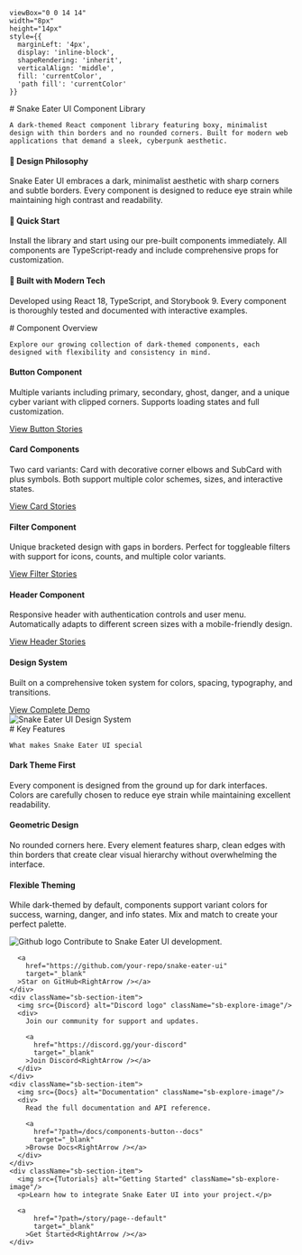 

    viewBox="0 0 14 14" 
    width="8px" 
    height="14px" 
    style={{ 
      marginLeft: '4px',
      display: 'inline-block',
      shapeRendering: 'inherit',
      verticalAlign: 'middle',
      fill: 'currentColor',
      'path fill': 'currentColor'
    }}
>
  <path d="m11.1 7.35-5.5 5.5a.5.5 0 0 1-.7-.7L10.04 7 4.9 1.85a.5.5 0 1 1 .7-.7l5.5 5.5c.2.2.2.5 0 .7Z" />
</svg>

<Meta title="Snake Eater UI" />

<div className="sb-container">
  <div className='sb-section-title'>
    # Snake Eater UI Component Library

    A dark-themed React component library featuring boxy, minimalist design with thin borders and no rounded corners. Built for modern web applications that demand a sleek, cyberpunk aesthetic.
  </div>
  <div className="sb-section">
    <div className="sb-section-item">
      <h4 className="sb-section-item-heading">🎨 Design Philosophy</h4>
      <p className="sb-section-item-paragraph">Snake Eater UI embraces a dark, minimalist aesthetic with sharp corners and subtle borders. Every component is designed to reduce eye strain while maintaining high contrast and readability.</p>
    </div>
    <div className="sb-section-item">
      <h4 className="sb-section-item-heading">🚀 Quick Start</h4>
      <p className="sb-section-item-paragraph">Install the library and start using our pre-built components immediately. All components are TypeScript-ready and include comprehensive props for customization.</p>
    </div>
    <div className="sb-section-item">
      <h4 className="sb-section-item-heading">🔧 Built with Modern Tech</h4>
      <p className="sb-section-item-paragraph">Developed using React 18, TypeScript, and Storybook 9. Every component is thoroughly tested and documented with interactive examples.</p>
    </div>
  </div>
</div>

<div className="sb-container">
  <div className='sb-section-title'>
    # Component Overview

    Explore our growing collection of dark-themed components, each designed with flexibility and consistency in mind.
  </div>

  <div className="sb-section">
    <div className="sb-features-grid">
      <div className="sb-grid-item">
        <h4 className="sb-section-item-heading">Button Component</h4>
        <p className="sb-section-item-paragraph">Multiple variants including primary, secondary, ghost, danger, and a unique cyber variant with clipped corners. Supports loading states and full customization.</p>
        <a href="?path=/story/components-button--default">View Button Stories<RightArrow /></a>
      </div>
      <div className="sb-grid-item">
        <h4 className="sb-section-item-heading">Card Components</h4>
        <p className="sb-section-item-paragraph">Two card variants: Card with decorative corner elbows and SubCard with plus symbols. Both support multiple color schemes, sizes, and interactive states.</p>
        <a href="?path=/story/components-card--default">View Card Stories<RightArrow /></a>
      </div>
      <div className="sb-grid-item">
        <h4 className="sb-section-item-heading">Filter Component</h4>
        <p className="sb-section-item-paragraph">Unique bracketed design with gaps in borders. Perfect for toggleable filters with support for icons, counts, and multiple color variants.</p>
        <a href="?path=/story/components-filter--default">View Filter Stories<RightArrow /></a>
      </div>
      <div className="sb-grid-item">
        <h4 className="sb-section-item-heading">Header Component</h4>
        <p className="sb-section-item-paragraph">Responsive header with authentication controls and user menu. Automatically adapts to different screen sizes with a mobile-friendly design.</p>
        <a href="?path=/story/components-header--logged-in">View Header Stories<RightArrow /></a>
      </div>
    </div>
  </div>
</div>

<div className='sb-addon'>
  <div className='sb-addon-text'>
    <h4>Design System</h4>
    <p className="sb-section-item-paragraph">Built on a comprehensive token system for colors, spacing, typography, and transitions.</p>
    <a href="?path=/story/page--default">View Complete Demo<RightArrow /></a>
  </div>
  <div className='sb-addon-img'>
    <img src={AddonLibrary} alt="Snake Eater UI Design System" />
  </div>
</div>

<div className="sb-container">
  <div className='sb-section-title'>
    # Key Features

    What makes Snake Eater UI special
  </div>
  <div className="sb-section">
    <div className="sb-section-item">
      <h4 className="sb-section-item-heading">Dark Theme First</h4>
      <p className="sb-section-item-paragraph">Every component is designed from the ground up for dark interfaces. Colors are carefully chosen to reduce eye strain while maintaining excellent readability.</p>
    </div>
    <div className="sb-section-item">
      <h4 className="sb-section-item-heading">Geometric Design</h4>
      <p className="sb-section-item-paragraph">No rounded corners here. Every element features sharp, clean edges with thin borders that create clear visual hierarchy without overwhelming the interface.</p>
    </div>
    <div className="sb-section-item">
      <h4 className="sb-section-item-heading">Flexible Theming</h4>
      <p className="sb-section-item-paragraph">While dark-themed by default, components support variant colors for success, warning, danger, and info states. Mix and match to create your perfect palette.</p>
    </div>
  </div>
</div>

<div className="sb-section sb-socials">
    <div className="sb-section-item">
      <img src={Github} alt="Github logo" className="sb-explore-image"/>
      Contribute to Snake Eater UI development.

      <a
        href="https://github.com/your-repo/snake-eater-ui"
        target="_blank"
      >Star on GitHub<RightArrow /></a>
    </div>
    <div className="sb-section-item">
      <img src={Discord} alt="Discord logo" className="sb-explore-image"/>
      <div>
        Join our community for support and updates.

        <a
          href="https://discord.gg/your-discord"
          target="_blank"
        >Join Discord<RightArrow /></a>
      </div>
    </div>
    <div className="sb-section-item">
      <img src={Docs} alt="Documentation" className="sb-explore-image"/>
      <div>
        Read the full documentation and API reference.

        <a
          href="?path=/docs/components-button--docs"
          target="_blank"
        >Browse Docs<RightArrow /></a>
      </div>
    </div>
    <div className="sb-section-item">
      <img src={Tutorials} alt="Getting Started" className="sb-explore-image"/>
      <p>Learn how to integrate Snake Eater UI into your project.</p>

      <a
          href="?path=/story/page--default"
          target="_blank"
        >Get Started<RightArrow /></a>
    </div>
</div>

<style>
  {`
  .sb-container {
    margin-bottom: 48px;
  }

  .sb-section {
    width: 100%;
    display: flex;
    flex-direction: row;
    gap: 20px;
  }

  img {
    object-fit: cover;
  }

  .sb-section-title {
    margin-bottom: 32px;
  }

  .sb-section a:not(h1 a, h2 a, h3 a) {
    font-size: 14px;
    color: #61dafb;
  }

  .sb-section-item, .sb-grid-item {
    flex: 1;
    display: flex;
    flex-direction: column;
  }

  .sb-section-item-heading {
    padding-top: 20px !important;
    padding-bottom: 5px !important;
    margin: 0 !important;
    color: #bdbdbd;
  }
  .sb-section-item-paragraph {
    margin: 0;
    padding-bottom: 10px;
    color: #8e8e90;
  }

  .sb-chevron {
    margin-left: 5px;
  }

  .sb-features-grid {
    display: grid;
    grid-template-columns: repeat(2, 1fr);
    grid-gap: 32px 20px;
  }

  .sb-socials {
    display: grid;
    grid-template-columns: repeat(4, 1fr);
  }

  .sb-socials p {
    margin-bottom: 10px;
    color: #8e8e90;
  }

  .sb-explore-image {
    max-height: 32px;
    align-self: flex-start;
  }

  .sb-addon {
    width: 100%;
    display: flex;
    align-items: center;
    position: relative;
    background-color: #1f1d20;
    border-radius: 0;
    border: 1px solid #3a3a3a;
    background: #1f1d20;
    height: 180px;
    margin-bottom: 48px;
    overflow: hidden;
  }

  .sb-addon-text {
    padding-left: 48px;
    max-width: 240px;
  }

  .sb-addon-text h4 {
    padding-top: 0px;
    color: #bdbdbd;
  }

  .sb-addon-img {
    position: absolute;
    left: 345px;
    top: 0;
    height: 100%;
    width: 200%;
    overflow: hidden;
  }

  .sb-addon-img img {
    width: 650px;
    transform: rotate(-15deg);
    margin-left: 40px;
    margin-top: -72px;
    box-shadow: 0 0 1px rgba(255, 255, 255, 0);
    backface-visibility: hidden;
  }

  @media screen and (max-width: 800px) {
    .sb-addon-img {
      left: 300px;
    }
  }

  @media screen and (max-width: 600px) {
    .sb-section {
      flex-direction: column;
    }

    .sb-features-grid {
      grid-template-columns: repeat(1, 1fr);
    }

    .sb-socials {
      grid-template-columns: repeat(2, 1fr);
    }

    .sb-addon {
      height: 280px;
      align-items: flex-start;
      padding-top: 32px;
      overflow: hidden;
    }

    .sb-addon-text {
      padding-left: 24px;
    }

    .sb-addon-img {
      right: 0;
      left: 0;
      top: 130px;
      bottom: 0;
      overflow: hidden;
      height: auto;
      width: 124%;
    }

    .sb-addon-img img {
      width: 1200px;
      transform: rotate(-12deg);
      margin-left: 0;
      margin-top: 48px;
      margin-bottom: -40px;
      margin-left: -24px;
    }
  }
  `}
</style>